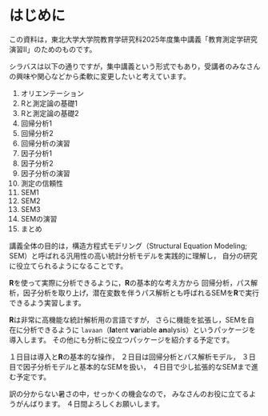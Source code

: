 # はじめに {.unnumbered}

この資料は，東北大学大学院教育学研究科2025年度集中講義「教育測定学研究演習II」のためのものです。

シラバスは以下の通りですが，集中講義という形式でもあり，受講者のみなさんの興味や関心などから柔軟に変更したいと考えています。

1. オリエンテーション
2. Rと測定論の基礎1
3. Rと測定論の基礎2
4. 回帰分析1
5. 回帰分析2
6. 回帰分析の演習
7. 因子分析1
8. 因子分析2
9. 因子分析の演習
10. 測定の信頼性
11. SEM1
12. SEM2
13. SEM3
14. SEMの演習
15. まとめ

講義全体の目的は，構造方程式モデリング（Structural Equation Modeling; SEM）と呼ばれる汎用性の高い統計分析モデルを実践的に理解し，
自分の研究に役立てられるようになることです。

**R**を使って実際に分析できるように，**R**の基本的な考え方から
回帰分析，パス解析，因子分析を取り上げ，潜在変数を伴うパス解析とも呼ばれるSEMを**R**で実行できるよう実習します。

**R**は非常に高機能な統計解析用の言語ですが，
さらに機能を拡張し，SEMを自在に分析できるように
<code>lavaan</code>（**la**tent **va**riable **an**alysis）というパッケージを導入します。
その他にも分析に役立つパッケージを紹介する予定です。

１日目は導入と**R**の基本的な操作，
２日目は回帰分析とパス解析モデル，
３日目で因子分析モデルと基本的なSEMを扱い，
４日目で少し拡張的なSEMまで進む予定です。

訳の分からない暑さの中，せっかくの機会なので，
みなさんのお役に立てるようがんばります。
４日間よろしくお願いします。
